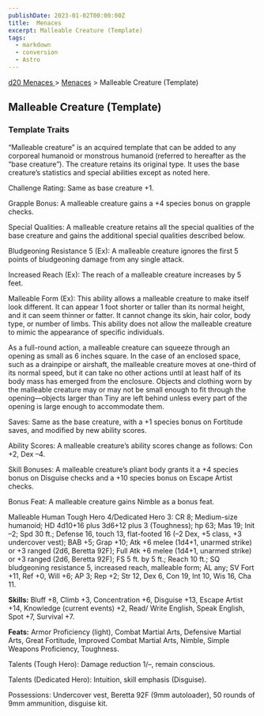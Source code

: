 ```yaml
---
publishDate: 2023-01-02T00:00:00Z
title:  Menaces
excerpt: Malleable Creature (Template)
tags:
  - markdown
  - conversion
  - Astro
---
```


[ d20 Menaces ](/#menacesD20) > [ Menaces](menaces-d20-menaces-index) > Malleable Creature (Template)

##  Malleable Creature (Template)

###  Template Traits

“Malleable creature” is an acquired template that can be added to any
corporeal humanoid or monstrous humanoid (referred to hereafter as the “base
creature”). The creature retains its original type. It uses the base
creature’s statistics and special abilities except as noted here.

Challenge Rating: Same as base creature +1.

Grapple Bonus: A malleable creature gains a +4 species bonus on grapple
checks.

Special Qualities: A malleable creature retains all the special qualities of
the base creature and gains the additional special qualities described below.

Bludgeoning Resistance 5 (Ex): A malleable creature ignores the first 5 points
of bludgeoning damage from any single attack.

Increased Reach (Ex): The reach of a malleable creature increases by 5 feet.

Malleable Form (Ex): This ability allows a malleable creature to make itself
look different. It can appear 1 foot shorter or taller than its normal height,
and it can seem thinner or fatter. It cannot change its skin, hair color, body
type, or number of limbs. This ability does not allow the malleable creature
to mimic the appearance of specific individuals.

As a full-round action, a malleable creature can squeeze through an opening as
small as 6 inches square. In the case of an enclosed space, such as a
drainpipe or airshaft, the malleable creature moves at one-third of its normal
speed, but it can take no other actions until at least half of its body mass
has emerged from the enclosure. Objects and clothing worn by the malleable
creature may or may not be small enough to fit through the opening—objects
larger than Tiny are left behind unless every part of the opening is large
enough to accommodate them.

Saves: Same as the base creature, with a +1 species bonus on Fortitude saves,
and modified by new ability scores.

Ability Scores: A malleable creature’s ability scores change as follows: Con
+2, Dex –4.

Skill Bonuses: A malleable creature’s pliant body grants it a +4 species bonus
on Disguise checks and a +10 species bonus on Escape Artist checks.

Bonus Feat: A malleable creature gains Nimble as a bonus feat.

Malleable Human Tough Hero 4/Dedicated Hero 3: CR 8; Medium-size humanoid; HD
4d10+16 plus 3d6+12 plus 3 (Toughness); hp 63; Mas 19; Init –2; Spd 30 ft.;
Defense 16, touch 13, flat-footed 16 (–2 Dex, +5 class, +3 undercover vest);
BAB +5; Grap +10; Atk +6 melee (1d4+1, unarmed strike) or +3 ranged (2d6,
Beretta 92F); Full Atk +6 melee (1d4+1, unarmed strike) or +3 ranged (2d6,
Beretta 92F); FS 5 ft. by 5 ft.; Reach 10 ft.; SQ bludgeoning resistance 5,
increased reach, malleable form; AL any; SV Fort +11, Ref +0, Will +6; AP 3;
Rep +2; Str 12, Dex 6, Con 19, Int 10, Wis 16, Cha 11.

**Skills:** Bluff +8, Climb +3, Concentration +6, Disguise +13, Escape Artist
+14, Knowledge (current events) +2, Read/ Write English, Speak English, Spot
+7, Survival +7.

**Feats:** Armor Proficiency (light), Combat Martial Arts, Defensive Martial
Arts, Great Fortitude, Improved Combat Martial Arts, Nimble, Simple Weapons
Proficiency, Toughness.

Talents (Tough Hero): Damage reduction 1/–, remain conscious.

Talents (Dedicated Hero): Intuition, skill emphasis (Disguise).

Possessions: Undercover vest, Beretta 92F (9mm autoloader), 50 rounds of 9mm
ammunition, disguise kit.

